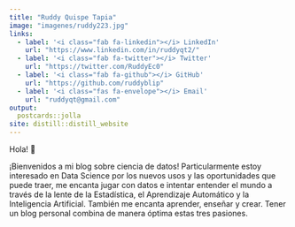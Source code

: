 ```yaml
---
title: "Ruddy Quispe Tapia"
image: "imagenes/ruddy223.jpg"
links:
  - label: '<i class="fab fa-linkedin"></i> LinkedIn'
    url: "https://www.linkedin.com/in/ruddyqt2/"
  - label: '<i class="fab fa-twitter"></i> Twitter'
    url: "https://twitter.com/RuddyEc0"
  - label: '<i class="fab fa-github"></i> GitHub'
    url: "https://github.com/ruddyblip"
  - label: '<i class="fas fa-envelope"></i> Email'
    url: "ruddyqt@gmail.com"
output:
  postcards::jolla
site: distill::distill_website
---
```

Hola! <span class="wave">👋</span> 

¡Bienvenidos a mi blog sobre ciencia de datos! Particularmente estoy interesado en Data Science por los nuevos usos y las oportunidades que puede traer, me encanta jugar con datos e intentar entender el mundo a través de la lente de la Estadística, el Aprendizaje Automático y la Inteligencia Artificial. También me encanta aprender, enseñar y crear. Tener un blog personal combina de manera óptima estas tres pasiones. 


